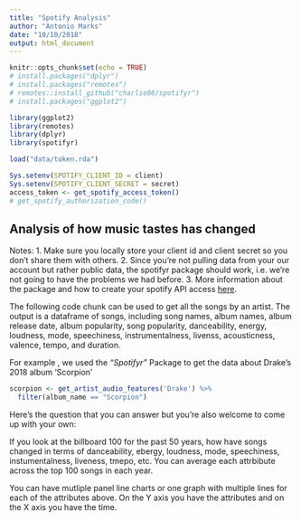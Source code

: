 ```yaml
---
title: "Spotify Analysis"
author: "Antonio Marks"
date: "10/10/2018"
output: html_document
---
```


```r
knitr::opts_chunk$set(echo = TRUE)
# install.packages("dplyr")
# install.packages("remotes")
# remotes::install_github("charlie86/spotifyr")
# install.packages("ggplot2")

library(ggplot2)
library(remotes)
library(dplyr)
library(spotifyr)
```

```r


load("data/token.rda")

Sys.setenv(SPOTIFY_CLIENT_ID = client)
Sys.setenv(SPOTIFY_CLIENT_SECRET = secret)
access_token <- get_spotify_access_token()
# get_spotify_authorization_code()
```



## Analysis of how music tastes has changed

Notes:
1. Make sure you locally store your client id and client secret so you don't share them with others.
2. Since you're not pulling data from your our account but rather public data, the spotifyr package should work, i.e. we're not going to have the problems we had before.
3. More information about the package and how to create your spotify API access [here](https://github.com/charlie86/spotifyr).

The following code chunk can be used to get all the songs by an artist. The output is a dataframe of songs, including song names, album names, album release date, album popularity, song popularity, danceability, energy, loudness, mode, speechiness, instrumentalness, livenss, acousticness, valence, tempo, and duration. 

For example , we used the *"Spotifyr"* Package to get the data about Drake's 2018 album 'Scorpion'

```r
scorpion <- get_artist_audio_features('Drake') %>%
  filter(album_name == "Scorpion")
```


Here's the question that you can answer but you're also welcome to come up with your own:

If you look at the billboard 100 for the past 50 years, how have songs changed in terms of danceability, ebergy, loudness, mode, speechiness, instumentalness, liveness, tmepo, etc. You can average each attrbibute across the top 100 songs in each year.

You can have mutliple panel line charts or one graph with multiple lines for each of the attributes above. On the Y axis you have the attributes and on the X axis you have the time.

<!-- You can get the billboard 100 data [here](https://www.kaggle.com/rakannimer/billboard-lyrics). The data is available from 1964-2015. -->






